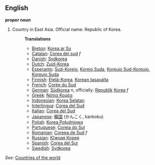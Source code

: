 ==English==

'''proper noun'''

# Country in East Asia. Official name: Republic of Korea.
#:'''Translations'''
#:*[[Breton]]: [[Korea ar Su]]
#:*[[Catalan]]: [[Corea del sud]] ''f''
#:*[[Danish]]: [[Sydkorea]]
#:*[[Dutch]]: [[Zuid-Korea]]
#:*[[Esperanto]]: [[Sud-Koreio]], [[Koreio Suda]], [[Koreujo Sud-Koreujo]], [[Koreujo Suda]]
#:*[[Finnish]]: [[Etelä-Korea]], [[Korean tasavalta]]
#:*[[French]]: [[Corée du Sud]]
#:*[[German]]: [[Südkorea]] ''n'', officially: [[Republik]] [[Korea]] ''f''
#:*[[Greek]]: [[Νότια Κορέα]]
#:*[[Indonesian]]: [[Korea Selatan]]
#:*[[Interlingua]]: [[Corea del Sud]]
#:*[[Italian]]: [[Corea del Sud]]
#:*[[Japanese]]: [[韓国]] (かんこく, kankoku)
#:*[[Polish]]: [[Korea Południowa]]
#:*[[Portuguese]]: [[Coreia do Sul]]
#:*[[Romanian]]: [[Coreea de Sud]] ''f''
#:*[[Russian]]: [[Южная Корея]]
#:*[[Spanish]]: [[Corea del Sur]]
#:*[[Swedish]]: [[Sydkorea]]

''See'': [[Countries of the world]]